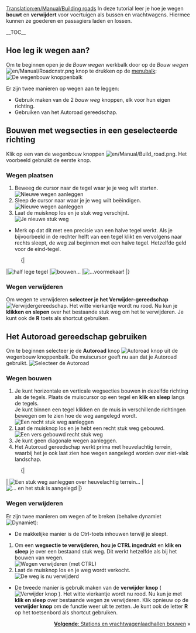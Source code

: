 [[Translation:en/Manual/Building roads]]
{{nl/Manual/Tutorial/Tutorial}}
<!-- for search bot mainly -->
In deze tutorial leer je hoe je wegen '''bouwt''' en '''verwijdert''' voor voertuigen als bussen en vrachtwagens. Hiermee kunnen ze goederen en passagiers laden en lossen.

__TOC__

==Hoe leg ik wegen aan?==

Om te beginnen open je de ''Bouw wegen'' werkbalk door op de ''Bouw wegen'' [[File:en/Manual/Roadcnstr.png]] knop te drukken op de [[nl/Manual/Spelinterface#constructie|menubalk]]:
[[File:en/Manual/Road constructionnew.png|none|frame|De wegenbouw knoppenbalk]]

Er zijn twee manieren op wegen aan te leggen:
* Gebruik maken van de 2 ''bouw weg'' knoppen, elk voor hun eigen richting.
* Gebruiken van het Autoroad gereedschap.

== Bouwen met wegsecties in een geselecteerde richting ==

Klik op een van de wegenbouw knoppen [[File:en/Manual/Build road.png]]. Het voorbeeld gebruikt de eerste knop.

=== Wegen plaatsen ===
#Beweeg de cursor naar de tegel waar je je weg wilt starten.<br/>[[File:en/Manual/Build roads01.png|none|frame|Nieuwe wegen aanleggen]]
#Sleep de cursor naar waar je je weg wilt beëindigen.<br/>[[File:en/Manual/Build roads02.png|none|frame|Nieuwe wegen aanleggen]]
#Laat de muisknop los en je stuk weg verschijnt.<br/>[[File:en/Manual/Build roads03.png|none|frame|Je nieuwe stuk weg]]

* Merk op dat dit met een precisie van een halve tegel werkt. Als je bijvoorbeeld in de rechter helft van een tegel klikt en vervolgens naar rechts sleept, de weg zal beginnen met een halve tegel. Hetzelfde geld voor de eind-tegel.
:{|
|[[File:en/Manual/Build roads04.png|none|frame|half lege tegel]]
|[[File:en/Manual/Build roads05.png|none|frame|bouwen...]]
|[[File:en/Manual/Build roads06.png|none|frame|...voormekaar!]]
|}
=== Wegen verwijderen === 
Om wegen te verwijderen '''selecteer je het Verwijder-gereedschap ''' [[File:en/Manual/Toggle clear active.png|Verwijdergereedschap]]. Het witte vierkantje wordt nu rood. Nu kun je '''klikken en slepen''' over het bestaande stuk weg om het te verwijderen. Je kunt ook de '''R''' toets als shortcut gebruiken.

== Het Autoroad gereedschap gebruiken ==
Om te beginnen selecteer je de '''Autoroad''' knop [[File:en/Manual/Autoroad.png|Autoroad knop]] uit de wegenbouw knoppenbalk. De muiscursor geeft nu aan dat je Autoroad gebruikt.
[[File:en/Manual/AutoroadTut1.png|none|frame|Selecteer de Autoroad]]

=== Wegen bouwen ===
#Je kunt horizontale en verticale wegsecties bouwen in dezelfde richting als de tegels. Plaats de muiscursor op een tegel en '''klik en sleep''' langs de tegels.<br/>Je kunt binnen een tegel klikken en de muis in verschillende richtingen bewegen om te zien hoe de weg aangelegd wordt.<br/>[[File:en/Manual/AutoroadTut2.png|none|frame|Een recht stuk weg aanleggen]]
#Laat de muisknop los en je hebt een recht stuk weg gebouwd.<br/>[[File:en/Manual/AutoroadTut3.png|none|frame|Een vers gebouwd recht stuk weg]]
#Je kunt geen diagonale wegen aanleggen.
#Het Autoroad gereedschap werkt prima met heuvelachtig terrein, waarbij het je ook laat zien hoe wegen aangelegd worden over niet-vlak landschap.
:{|
| [[File:en/Manual/AutoroadTut5.png|none|frame|Een stuk weg aanleggen over heuvelachtig terrein...]]
| [[File:en/Manual/AutoroadTut6.png|none|frame|... en het stuk is aangelegd]]
|}
=== Wegen verwijderen ===

Er zijn twee manieren om wegen af te breken (behalve dynamiet [[File:en/Manual/Clear title.png|Dynamiet]]):

*De makkelijke manier is de Ctrl-toets inhouwen terwijl je sleept.

#Om een '''wegsectie te verwijderen''', '''hou je CTRL ingedrukt''' en '''klik en sleep''' je over een bestaand stuk weg. Dit werkt hetzelfde als bij het bouwen van wegen.<br/>[[File:en/Manual/AutoroadTut7.png|none|frame|Wegen verwijderen (met CTRL)]]
#Laat de muisknop los en je weg wordt verkocht.<br/>[[File:en/Manual/AutoroadTut8.png|none|frame|De weg is nu verwijderd]]

*De tweede manier is gebruik maken van de '''verwijder knop''' ( [[File:en/Manual/Toggle clear active.png|Verwijder knop]] ). Het witte vierkantje wordt nu rood. Nu kun je met '''klik en sleep''' over bestaande wegen ze verwijderen. Klik opnieuw op de '''verwijder knop''' om de functie weer uit te zetten. Je kunt ook de letter '''R''' op het toetsenbord als shortcut gebruiken.

<span style="float: right">[[nl/Manual/Bouw bushaltes en vrachtwagenlaadhallen|'''Volgende''': Stations en vrachtwagenlaadhallen bouwen]] &raquo;</span>